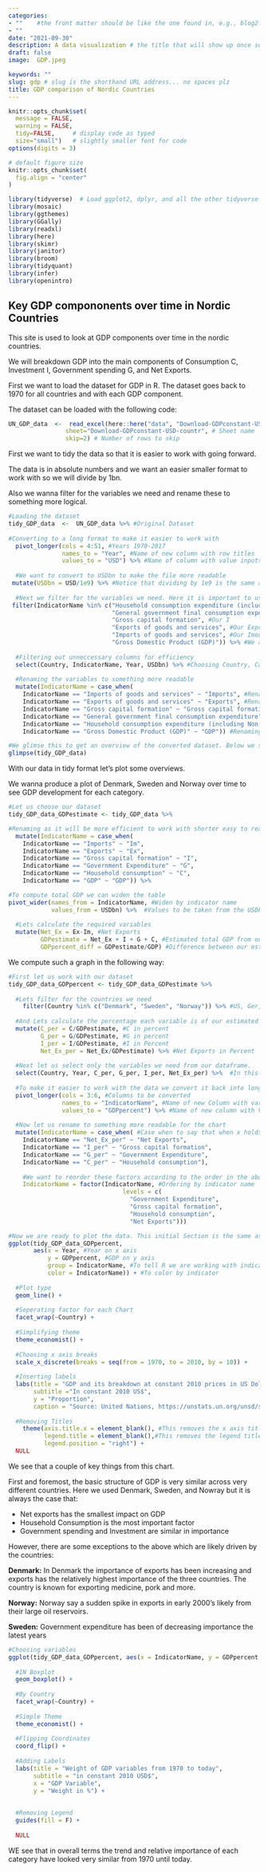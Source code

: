```yaml
---
categories:  
- ""    #the front matter should be like the one found in, e.g., blog2.md. It cannot be like the normal Rmd we used
- ""
date: "2021-09-30"
description: A data visualization # the title that will show up once someone gets to this page
draft: false
image:  GDP.jpeg

keywords: ""
slug: gdp # slug is the shorthand URL address... no spaces plz
title: GDP comparison of Nordic Countries
---
```

  
  
  
```r
knitr::opts_chunk$set(
  message = FALSE, 
  warning = FALSE, 
  tidy=FALSE,     # display code as typed
  size="small")   # slightly smaller font for code
options(digits = 3)

# default figure size
knitr::opts_chunk$set(
  fig.align = "center"
)
```


```r
library(tidyverse)  # Load ggplot2, dplyr, and all the other tidyverse packages
library(mosaic)
library(ggthemes)
library(GGally)
library(readxl)
library(here)
library(skimr)
library(janitor)
library(broom)
library(tidyquant)
library(infer)
library(openintro)
```


## Key GDP compononents over time in Nordic Countries

This site is used to look at GDP components over time in the nordic countries. 

We will breakdown GDP into the main components of Consumption C, Investment I, Government spending G, and Net Exports. 

First we want to load the dataset for GDP in R. The dataset goes back to 1970 for all countries and with each GDP component. 

The dataset can be loaded with the following code:


```r

UN_GDP_data  <-  read_excel(here::here("data", "Download-GDPconstant-USD-countries.xlsx"), # Excel filename
                sheet="Download-GDPconstant-USD-countr", # Sheet name
                skip=2) # Number of rows to skip

```

First we want to tidy the data so that it is easier to work with going forward. 

The data is in absolute numbers and we want an easier smaller format to work with so we will divide by 1bn.

Also we wanna filter for the variables we need and rename these to something more logical. 


```r

#Loading the dataset
tidy_GDP_data  <-  UN_GDP_data %>% #Original Dataset
    
#Converting to a long format to make it easier to work with
  pivot_longer(cols = 4:51, #Years 1970-2017
               names_to = "Year", #Name of new column with row titles
               values_to = "USD") %>% #Name of column with value inputs
  
  #We want to convert to USDbn to make the file more readable
 mutate(USDbn = USD/1e9) %>% #Notice that dividing by 1e9 is the same as 1bn (scientific format)
  
  #Next we filter for the variables we need. Here it is important to us %in% (one of the filters or more need to hold true) instead of == (all of filters need to be true) 
 filter(IndicatorName %in% c("Household consumption expenditure (including Non-profit institutions serving households)", #Our C
                             "General government final consumption expenditure", #our G
                             "Gross capital formation", #Our I
                             "Exports of goods and services", #Our Exports
                             "Imports of goods and services", #Our Imoorts
                             "Gross Domestic Product (GDP)")) %>% #We also wanna get total GDP which will be useful for comparison later in the process
  
  #Filtering out unneccessary columns for efficiency
  select(Country, IndicatorName, Year, USDbn) %>% #Choosing Country, Category, Year, and Amount as our key variables
  
  #Renaming the variables to something more readable
  mutate(IndicatorName = case_when(
    IndicatorName == "Imports of goods and services" ~ "Imports", #Renaming Imports
    IndicatorName == "Exports of goods and services" ~ "Exports", #Renaming Exports
    IndicatorName == "Gross capital formation" ~ "Gross capital formation", #Investment is not renamed but an input is still needed (otherwise it will be NA)
    IndicatorName == "General government final consumption expenditure" ~ "Government Expenditure", #Renaming Government Expenditure
    IndicatorName == "Household consumption expenditure (including Non-profit institutions serving households)" ~ "Household consumption", #Renaming Consumption
    IndicatorName == "Gross Domestic Product (GDP)" ~ "GDP")) #Renaming GDP

#We glimse this to get an overview of the converted dataset. Below we see that it looks simple and structured
glimpse(tidy_GDP_data)


```

With our data in tidy format let's plot some overviews. 

We wanna produce a plot of Denmark, Sweden and Norway over time to see GDP development for each category.


```r
#Let us choose our dataset
tidy_GDP_data_GDPestimate <- tidy_GDP_data %>%

#Renaming as it will be more efficient to work with shorter easy to read names    
  mutate(IndicatorName = case_when(
    IndicatorName == "Imports" ~ "Im",
    IndicatorName == "Exports" ~ "Ex",
    IndicatorName == "Gross capital formation" ~ "I",
    IndicatorName == "Government Expenditure" ~ "G",
    IndicatorName == "Household consumption" ~ "C",
    IndicatorName == "GDP" ~ "GDP")) %>%

#To compute total GDP we can widen the table
pivot_wider(names_from = IndicatorName, #Widen by indicator name
            values_from = USDbn) %>%  #Values to be taken from the USDbn amount
  
  #Lets calculate the required variables
  mutate(Net_Ex = Ex-Im, #Net Exports
         GDPestimate = Net_Ex + I + G + C, #Estimated total GDP from our variables
         GDPpercent_diff = GDPestimate/GDP) #Difference between our estimated GDP and actual GDP (stated in percent of Actual GDP)


```

We compute such a graph in the following way:

```r

#First let us work with our dataset
tidy_GDP_data_GDPpercent <- tidy_GDP_data_GDPestimate %>% 
  
  #Lets filter for the countries we need
    filter(Country %in% c("Denmark", "Sweden", "Norway")) %>% #US, Ger, India
  
  #And Lets calculate the percentage each variable is of our estimated GDP which will add to 100
  mutate(C_per = C/GDPestimate, #C in percent
         G_per = G/GDPestimate, #G in percent
         I_per = I/GDPestimate, #I in Percent
         Net_Ex_per = Net_Ex/GDPestimate) %>% #Net Exports in Percent
  
  #Next let us select only the variables we need from our dataframe.
  select(Country, Year, C_per, G_per, I_per, Net_Ex_per) %>%  #In this case we need the percentage estimates, year, and Country
  
  #To make it easier to work with the data we convert it back into long format
  pivot_longer(cols = 3:6, #Columns to be converted
               names_to = "IndicatorName", #Name of new Column with variable names
               values_to = "GDPpercent") %>% #Name of new column with Values
  
  #Now let us rename to something more readable for the chart
  mutate(IndicatorName = case_when( #Case when to say that when x holds true use y 
    IndicatorName == "Net_Ex_per" ~ "Net Exports",
    IndicatorName == "I_per" ~ "Gross capital formation",
    IndicatorName == "G_per" ~ "Government Expenditure",
    IndicatorName == "C_per" ~ "Household consumption"),
    
    #We want to reorder these factors according to the order in the above image
    IndicatorName = factor(IndicatorName, #Ordering by indicator name
                                levels = c(
                                  "Government Expenditure",
                                  "Gross capital formation",
                                  "Household consumption",
                                  "Net Exports")))

#Now we are ready to plot the data. This initial Section is the same as the one used in the previous chart
ggplot(tidy_GDP_data_GDPpercent, 
       aes(x = Year, #Year on x axis
           y = GDPpercent, #GDP on y axis
           group = IndicatorName, #To tell R we are working with indicator variables so it can seperate the datapoints
           color = IndicatorName)) + #To color by indicator
  
  #Plot type
  geom_line() + 
  
  #Seperating factor for each Chart
  facet_wrap(~Country) + 
  
  #Simplifying theme
  theme_economist() + 
  
  #Choosing x axis breaks
  scale_x_discrete(breaks = seq(from = 1970, to = 2010, by = 10)) + 
  
  #Inserting labels
  labs(title = "GDP and its breakdown at constant 2010 prices in US Dollars", 
       subtitle ="In constant 2010 US$",
       y = "Proportion",
       caption = "Source: United Nations, https://unstats.un.org/unsd/snaama/Downloads") +
  
  #Removing Titles
    theme(axis.title.x = element_blank(), #This removes the x axis title
          legend.title = element_blank(),#This removes the legend title
          legend.position = "right") + 
  NULL


```

We see that a couple of key things from this chart. 

First and foremost, the basic structure of GDP is very similar across very different countries. Here we used Denmark, Sweden, and Nowray but it is always the case that:

- Net exports has the smallest impact on GDP
- Household Consumption is the most important factor
- Government spending and Investment are similar in importance


However, there are some exceptions to the above which are likely driven by the countries: 

**Denmark:** In Denmark the importance of exports has been increasing and exports has the relatively highest importance of the three countries. The country is known for exporting medicine, pork and more. 

**Norway:** Norway say a sudden spike in exports in early 2000's likely from their large oil reservoirs. 

**Sweden:** Government expenditure has been of decreasing importance the latest years





```r
#Choosing variables
ggplot(tidy_GDP_data_GDPpercent, aes(x = IndicatorName, y = GDPpercent, fill = IndicatorName)) + 
  
  #IN Boxplot
  geom_boxplot() + 
  
  #By Country
  facet_wrap(~Country) +
  
  #Simple Theme
  theme_economist() + 
  
  #Flipping Coordinates
  coord_flip() + 
  
  #Adding Labels
  labs(title = "Weight of GDP variables from 1970 to today",
       subtitle = "in constant 2010 USD$",
       x = "GDP Variable", 
       y = "Weight in %") + 
  
  
  #Removing Legend
  guides(fill = F) + 
  
  NULL 
```


WE see that in overall terms the trend and relative importance of each category have looked very similar from 1970 until today. 